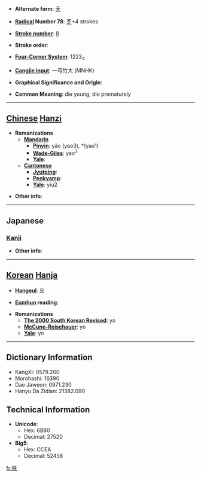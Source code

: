* '''Alternate form''': [[夭]]

* '''[[Wiktionary:Chinese radical index| Radical]] Number 78''': [[Wiktionary:Chinese radical index 歹|歹]]+4 strokes

* '''[[Wiktionary:Chinese total strokes index|Stroke number]]''': [[Wiktionary:Chinese total strokes index 8|8]]

* '''Stroke order''': 

* '''[[Wiktionary:Chinese four corner index|Four-Corner System]]''': 1223<sub>4</sub>

* '''[[Wiktionary:Chinese Cangjie index|Cangjie input]]''': 一弓竹大 (MNHK)

* '''Graphical Significance and Origin''': 

* '''Common Meaning''': die young, die prematurely

----

== [[Chinese]] [[Hanzi]] ==

* '''Romanizations'''
** '''[[Mandarin]]'''
*** '''[[Pinyin]]''': yǎo (yao3), *(yao1)
*** '''[[Wade-Giles]]''': yao<sup>3</sup>
*** '''[[Yale]]''': 
** '''[[Cantonese]]'''
*** '''[[Jyutping]]''':
*** '''[[Penkyamp]]''': 
*** '''[[Yale]]''': yiu2

* '''Other info''': 

----

==Japanese==
===[[Kanji]]===
{{kanji|on readings=[[よう]] (yō)
|kun readings=[[わかじに]] (wakajini)
}}

* '''Other info''':  

----

== [[Korean]] [[Hanja]] ==

* '''[[Hangeul]]''': 요

* '''[[Eumhun]] reading''': 

* '''Romanizations'''
** '''[[The 2000 South Korean Revised Romanization|The 2000 South Korean Revised]]''': yo
** '''[[McCune-Reischauer]]''': yo
** '''[[Yale]]''': yo

----

== Dictionary Information ==

* KangXi: 0579.200
* Morohashi: 16390
* Dae Jaweon: 0971.230
* Hanyu Da Zidian: 21382.090

== Technical Information ==

* '''Unicode''':
** Hex: 6B80
** Decimal: 27520
* '''Big5''':
** Hex: CCEA
** Decimal: 52458

[[fr:殀]]